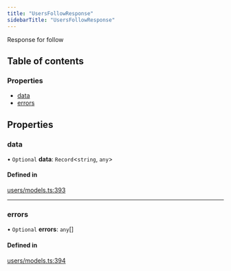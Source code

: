 ```yaml
---
title: "UsersFollowResponse"
sidebarTitle: "UsersFollowResponse"
---
```


Response for follow

## Table of contents

### Properties

- [data](/xdks/typescript/reference/interfaces/UsersFollowResponse#data)
- [errors](/xdks/typescript/reference/interfaces/UsersFollowResponse#errors)

## Properties

### data

• `Optional` **data**: `Record`\<`string`, `any`\>

#### Defined in

[users/models.ts:393](https://github.com/xdevplatform/xdk/blob/298ca9350d035e40e7c8ee0753c50052819a41e2/xdk/typescript/src/users/models.ts#L393)

___

### errors

• `Optional` **errors**: `any`[]

#### Defined in

[users/models.ts:394](https://github.com/xdevplatform/xdk/blob/298ca9350d035e40e7c8ee0753c50052819a41e2/xdk/typescript/src/users/models.ts#L394)
